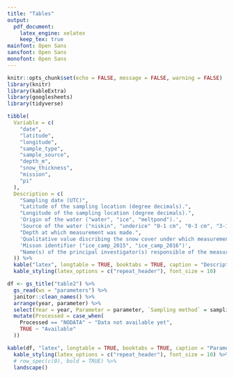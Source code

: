 ```yaml
---
title: "Tables"
output: 
  pdf_document: 
    latex_engine: xelatex
    keep_tex: true
mainfont: Open Sans
sansfont: Open Sans
monofont: Open Sans
---
```


```r
knitr::opts_chunk$set(echo = FALSE, message = FALSE, warning = FALSE)
library(knitr)
library(kableExtra)
library(googlesheets)
library(tidyverse)
```

```r
tibble(
  Variable = c(
    "date",
    "latitude",
    "longitude",
    "sample_type",
    "sample_source",
    "depth_m",
    "snow_thickness",
    "mission",
    "pi"
  ),
  Description = c(
    "Sampling date (UTC)",
    "Latitude of the sampling location (degree decimals).",
    "Longitude of the sampling location (degree decimals).",
    'Origin of the water ("water", "ice", "meltpond").',
    'Source of the water ("niskin", "underice" "0-1 cm", "0-3 cm", "3-10 cm", "rosette" ).',
    "Depth at which measurement was made.",
    'Qualitative value discribing the snow cover under which measurement was made ("thin_snow", "thick_snow").',
    'Misson identifier ("ice_camp_2015", "ice_camp_2016")',
    "Name(s) of the principal investigator(s) responsible of the measured variable."
  )) %>%
  kable("latex", longtable = TRUE, booktabs = TRUE, caption = "Descriptions of the minimal variables included in each dataset (i.e. in each CSV file).") %>%
  kable_styling(latex_options = c("repeat_header"), font_size = 10)

```



```r
df <- gs_title("table2") %>%
  gs_read(ws = "parameters") %>%
  janitor::clean_names() %>%
  arrange(year, parameter) %>%
  select(Year = year, Parameter = parameter, `Sampling method` = sampling, `Principal investigators` = p_i, Processed = r_script) %>% 
  mutate(Processed = case_when(
    Processed == "NODATA" ~ "Data not available yet",
    TRUE ~ "Available"
  ))

kable(df, "latex", longtable = TRUE, booktabs = TRUE, caption = "Parameters measured during the Green Edge ice camp surveys.") %>%
  kable_styling(latex_options = c("repeat_header"), font_size = 10) %>%
  # row_spec(c(0), bold = TRUE) %>%
  landscape()
```

